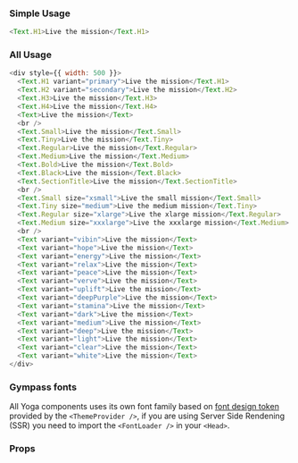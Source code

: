 ### Simple Usage

```javascript reactLive=true
<Text.H1>Live the mission</Text.H1>
```

### All Usage

```javascript reactLive=true
<div style={{ width: 500 }}>
  <Text.H1 variant="primary">Live the mission</Text.H1>
  <Text.H2 variant="secondary">Live the mission</Text.H2>
  <Text.H3>Live the mission</Text.H3>
  <Text.H4>Live the mission</Text.H4>
  <Text>Live the mission</Text>
  <br />
  <Text.Small>Live the mission</Text.Small>
  <Text.Tiny>Live the mission</Text.Tiny>
  <Text.Regular>Live the mission</Text.Regular>
  <Text.Medium>Live the mission</Text.Medium>
  <Text.Bold>Live the mission</Text.Bold>
  <Text.Black>Live the mission</Text.Black>
  <Text.SectionTitle>Live the mission</Text.SectionTitle>
  <br />
  <Text.Small size="xsmall">Live the small mission</Text.Small>
  <Text.Tiny size="medium">Live the medium mission</Text.Tiny>
  <Text.Regular size="xlarge">Live the xlarge mission</Text.Regular>
  <Text.Medium size="xxxlarge">Live the xxxlarge mission</Text.Medium>
  <br />
  <Text variant="vibin">Live the mission</Text>
  <Text variant="hope">Live the mission</Text>
  <Text variant="energy">Live the mission</Text>
  <Text variant="relax">Live the mission</Text>
  <Text variant="peace">Live the mission</Text>
  <Text variant="verve">Live the mission</Text>
  <Text variant="uplift">Live the mission</Text>
  <Text variant="deepPurple">Live the mission</Text>
  <Text variant="stamina">Live the mission</Text>
  <Text variant="dark">Live the mission</Text>
  <Text variant="medium">Live the mission</Text>
  <Text variant="deep">Live the mission</Text>
  <Text variant="light">Live the mission</Text>
  <Text variant="clear">Live the mission</Text>
  <Text variant="white">Live the mission</Text>
</div>
```

### Gympass fonts

All Yoga components uses its own font family based on
[font design token](https://gympass.github.io/yoga/guidelines/tokens/fonts)
provided by the `<ThemeProvider />`, if you are using Server Side Rendening
(SSR) you need to import the `<FontLoader />` in your `<Head>`.

### Props

<PropsTable component="Text" platform="web" />
